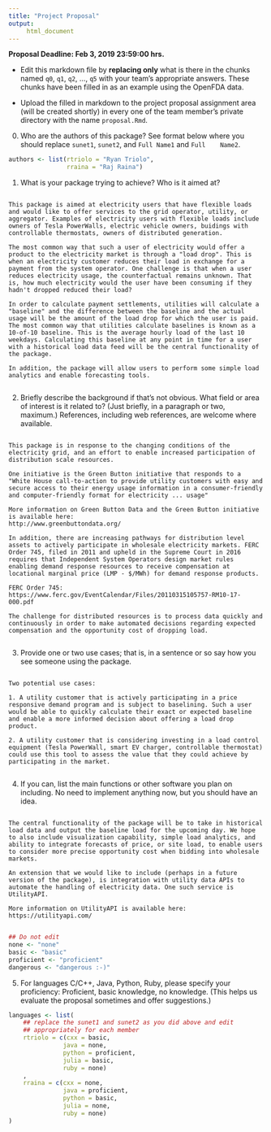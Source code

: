 ```yaml
---
title: "Project Proposal"
output:
     html_document
---
```


__Proposal Deadline: Feb 3, 2019 23:59:00 hrs.__

- Edit this markdown file by __replacing only__ what is there in the
chunks named `q0`, `q1`, `q2`, ..., `q5` with your team's appropriate
answers. These chunks have been filled in as an example using the
OpenFDA data.

- Upload the filled in markdown to the project proposal assignment
area (will be created shortly) in every one of the team member's
private directory with the name `proposal.Rmd`.

0. Who are the authors of this package? See format below where you
   should replace `sunet1`, `sunet2`, and `Full Name1` and `Full
   Name2`.

```r
authors <- list(rtriolo = "Ryan Triolo",
                rraina = "Raj Raina")
```

1. What is your package trying to achieve?  Who is it aimed at?

```q1

This package is aimed at electricity users that have flexible loads and would like to offer services to the grid operator, utility, or aggregator. Examples of electricity users with flexible loads include owners of Tesla PowerWalls, electric vehicle owners, buidings with controllable thermostats, owners of distributed generation. 

The most common way that such a user of electricity would offer a product to the electricity market is through a "load drop". This is when an electricity customer reduces their load in exchange for a payment from the system operator. One challenge is that when a user reduces electricity usage, the counterfactual remains unknown. That is, how much electricity would the user have been consuming if they hadn't dropped reduced their load?

In order to calculate payment settlements, utilities will calculate a "baseline" and the difference between the baseline and the actual usage will be the amount of the load drop for which the user is paid. The most common way that utilities calculate baselines is known as a 10-of-10 baseline. This is the average hourly load of the last 10 weekdays. Calculating this baseline at any point in time for a user with a historical load data feed will be the central functionality of the package.

In addition, the package will allow users to perform some simple load analytics and enable forecasting tools.


```

2. Briefly describe the background if that's not obvious.  What field
   or area of interest is it related to?  (Just briefly, in a paragraph
   or two, maximum.) References, including web references, are welcome
   where available.

```q2

This package is in response to the changing conditions of the electricity grid, and an effort to enable increased participation of distribution scale resources. 

One initiative is the Green Button initiative that responds to a "White House call-to-action to provide utility customers with easy and secure access to their energy usage information in a consumer-friendly and computer-friendly format for electricity ... usage"

More information on Green Button Data and the Green Button initiative is available here:
http://www.greenbuttondata.org/

In addition, there are increasing pathways for distribution level assets to actively participate in wholesale electricity markets. FERC Order 745, filed in 2011 and upheld in the Supreme Court in 2016 requires that Independent System Operators design market rules enabling demand response resources to receive compensation at locational marginal price (LMP - $/MWh) for demand response products.

FERC Order 745:
https://www.ferc.gov/EventCalendar/Files/20110315105757-RM10-17-000.pdf

The challenge for distributed resources is to process data quickly and continuously in order to make automated decisions regarding expected compensation and the opportunity cost of dropping load.


```

3. Provide one or two use cases; that is, in a sentence or so say how
   you see someone using the package.

```q3

Two potential use cases:

1. A utility customer that is actively participating in a price responsive demand program and is subject to baselining. Such a user would be able to quickly calculate their exact or expected baseline and enable a more informed decision about offering a load drop product.

2. A utility customer that is considering investing in a load control equipment (Tesla PowerWall, smart EV charger, controllable thermostat) could use this tool to assess the value that they could achieve by participating in the market.


```

4. If you can, list the main functions or other software you plan on
   including.  No need to implement anything now, but you should have
   an idea.

```q4

The central functionality of the package will be to take in historical load data and output the baseline load for the upcoming day. We hope to also include visualization capability, simple load analytics, and ability to integrate forecasts of price, or site load, to enable users to consider more precise opportunity cost when bidding into wholesale markets.

An extension that we would like to include (perhaps in a future version of the package), is integration with utility data APIs to automate the handling of electricity data. One such service is UtilityAPI. 

More information on UtilityAPI is available here:
https://utilityapi.com/


```

```r
## Do not edit
none <- "none"
basic <- "basic"
proficient <- "proficient"
dangerous <- "dangerous :-)"
```

5. For languages C/C++, Java, Python, Ruby, please specify your
   proficiency: Proficient, basic knowledge, no knowledge.  (This
   helps us evaluate the proposal sometimes and offer suggestions.)

```r
languages <- list(
    ## replace the sunet1 and sunet2 as you did above and edit
    ## appropriately for each member
    rtriolo = c(cxx = basic,
               java = none,
               python = proficient,
               julia = basic, 
               ruby = none)
    ,
    rraina = c(cxx = none,
               java = proficient,
               python = basic,
               julia = none,                
               ruby = none)
)
```








